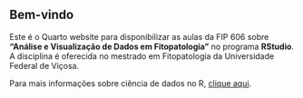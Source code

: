 ## **Bem-vindo**

Este é o Quarto website para disponibilizar as aulas da FIP 606 sobre **"Análise e Visualização de Dados em Fitopatologia"** no programa **RStudio**. A disciplina é oferecida no mestrado em Fitopatologia da Universidade Federal de Viçosa.

Para mais informações sobre ciência de dados no R, [clique aqui](https://r4ds.hadley.nz/).
